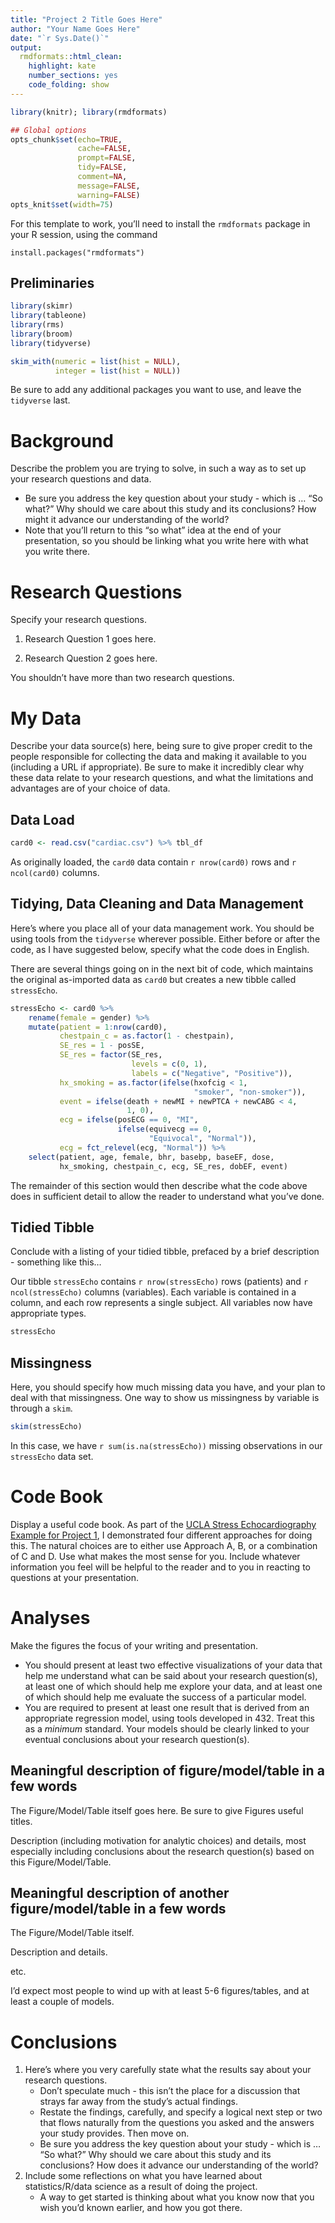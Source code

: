 ---
title: "Project 2 Title Goes Here"
author: "Your Name Goes Here"
date: "`r Sys.Date()`"
output:
  rmdformats::html_clean:
    highlight: kate
    number_sections: yes
    code_folding: show
---

```{r knitr_init, echo=FALSE, cache=FALSE, warning = FALSE}
library(knitr); library(rmdformats)

## Global options
opts_chunk$set(echo=TRUE,
	           cache=FALSE,
               prompt=FALSE,
               tidy=FALSE,
               comment=NA,
               message=FALSE,
               warning=FALSE)
opts_knit$set(width=75)
```

For this template to work, you'll need to install the `rmdformats` package in your R session, using the command 
```
install.packages("rmdformats")
```

## Preliminaries

```{r load_necessary_packages_for_your_analyses}
library(skimr)
library(tableone)
library(rms)
library(broom)
library(tidyverse)

skim_with(numeric = list(hist = NULL),
          integer = list(hist = NULL))
```

Be sure to add any additional packages you want to use, and leave the `tidyverse` last.

# Background

Describe the problem you are trying to solve, in such a way as to set up your research questions and data. 

- Be sure you address the key question about your study - which is ... "So what?" Why should we care about this study and its conclusions? How might it advance our understanding of the world?
- Note that you'll return to this "so what" idea at the end of your presentation, so you should be linking what you write here with what you write there.

# Research Questions

Specify your research questions.

1. Research Question 1 goes here.

2. Research Question 2 goes here.

You shouldn't have more than two research questions.

# My Data

Describe your data source(s) here, being sure to give proper credit to the people responsible for collecting the data and making it available to you (including a URL if appropriate). Be sure to make it incredibly clear why these data relate to your research questions, and what the limitations and advantages are of your choice of data.

## Data Load

```{r load_data_here}
card0 <- read.csv("cardiac.csv") %>% tbl_df
```

As originally loaded, the `card0` data contain `r nrow(card0)` rows and `r ncol(card0)` columns. 

## Tidying, Data Cleaning and Data Management

Here's where you place all of your data management work. You should be using tools from the `tidyverse` wherever possible. Either before or after the code, as I have suggested below, specify what the code does in English.

There are several things going on in the next bit of code, which maintains the original as-imported data as `card0` but creates a new tibble called `stressEcho`. 

```{r build_tidied_data}
stressEcho <- card0 %>%
    rename(female = gender) %>%
    mutate(patient = 1:nrow(card0), 
           chestpain_c = as.factor(1 - chestpain),
           SE_res = 1 - posSE,
           SE_res = factor(SE_res, 
                           levels = c(0, 1), 
                           labels = c("Negative", "Positive")),
           hx_smoking = as.factor(ifelse(hxofcig < 1, 
                                         "smoker", "non-smoker")),
           event = ifelse(death + newMI + newPTCA + newCABG < 4, 
                          1, 0),
           ecg = ifelse(posECG == 0, "MI", 
                        ifelse(equivecg == 0, 
                               "Equivocal", "Normal")),
           ecg = fct_relevel(ecg, "Normal")) %>%
    select(patient, age, female, bhr, basebp, baseEF, dose, 
           hx_smoking, chestpain_c, ecg, SE_res, dobEF, event) 
```

The remainder of this section would then describe what the code above does in sufficient detail to allow the reader to understand what you've done.

## Tidied Tibble

Conclude with a listing of your tidied tibble, prefaced by a brief description - something like this...

Our tibble `stressEcho` contains `r nrow(stressEcho)` rows (patients) and `r ncol(stressEcho)` columns (variables). Each variable is contained in a column, and each row represents a single subject. All variables now have appropriate types.

```{r list_the_tibble}
stressEcho
```

## Missingness

Here, you should specify how much missing data you have, and your plan to deal with that missingness. One way to show us missingness by variable is through a `skim`.

```{r skim_data}
skim(stressEcho)
```

In this case, we have `r sum(is.na(stressEcho))` missing observations in our `stressEcho` data set.

# Code Book

Display a useful code book. As part of the [UCLA Stress Echocardiography Example for Project 1](https://github.com/THOMASELOVE/432-2018/tree/master/projects/project1#sample-project), I demonstrated four different approaches for doing this. The natural choices are to either use Approach A, B, or a combination of C and D. Use what makes the most sense for you. Include whatever information you feel will be helpful to the reader and to you in reacting to questions at your presentation.

# Analyses

Make the figures the focus of your writing and presentation. 

- You should present at least two effective visualizations of your data that help me understand what can be said about your research question(s), at least one of which should help me explore your data, and at least one of which should help me evaluate the success of a particular model.
- You are required to present at least one result that is derived from an appropriate regression model, using tools developed in 432. Treat this as a *minimum* standard. Your models should be clearly linked to your eventual conclusions about your research question(s).

## Meaningful description of figure/model/table in a few words

The Figure/Model/Table itself goes here. Be sure to give Figures useful titles.

Description (including motivation for analytic choices) and details, most especially including conclusions about the research question(s) based on this Figure/Model/Table.

## Meaningful description of another figure/model/table in a few words

The Figure/Model/Table itself.

Description and details.

etc.

I'd expect most people to wind up with at least 5-6 figures/tables, and at least a couple of models.

# Conclusions

1. Here's where you very carefully state what the results say about your research questions.
    - Don't speculate much - this isn't the place for a discussion that strays far away from the study's actual findings. 
    - Restate the findings, carefully, and specify a logical next step or two that flows naturally from the questions you asked and the answers your study provides. Then move on.
    - Be sure you address the key question about your study - which is ... "So what?" Why should we care about this study and its conclusions? How does it advance our understanding of the world?

2. Include some reflections on what you have learned about statistics/R/data science as a result of doing the project.
    - A way to get started is thinking about what you know now that you wish you'd known earlier, and how you got there.


